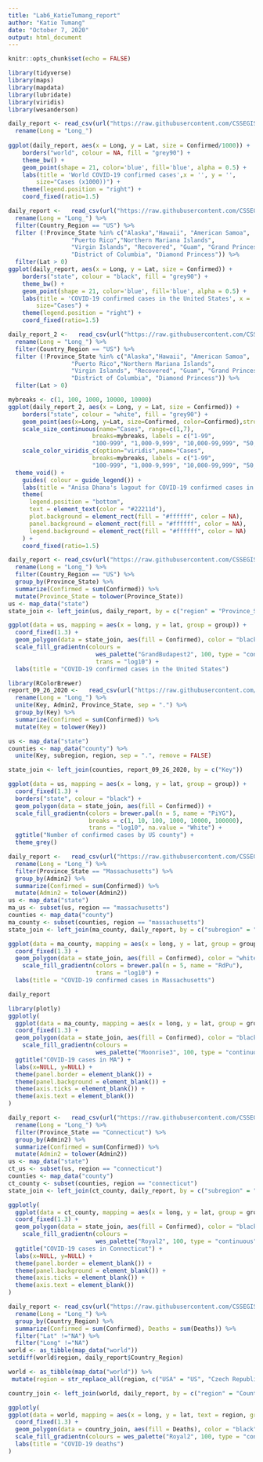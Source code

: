 ```yaml
---
title: "Lab6_KatieTumang_report"
author: "Katie Tumang"
date: "October 7, 2020"
output: html_document
---
```


```r
knitr::opts_chunk$set(echo = FALSE)
```
```r
library(tidyverse)
library(maps)
library(mapdata)
library(lubridate)
library(viridis)
library(wesanderson)
```

```r
daily_report <- read_csv(url("https://raw.githubusercontent.com/CSSEGISandData/COVID-19/master/csse_covid_19_data/csse_covid_19_daily_reports/04-02-2020.csv")) %>% 
  rename(Long = "Long_") 
    
ggplot(daily_report, aes(x = Long, y = Lat, size = Confirmed/1000)) +
    borders("world", colour = NA, fill = "grey90") +
    theme_bw() +
    geom_point(shape = 21, color='blue', fill='blue', alpha = 0.5) +
    labs(title = 'World COVID-19 confirmed cases',x = '', y = '',
        size="Cases (x1000))") +
    theme(legend.position = "right") +
    coord_fixed(ratio=1.5)
```

```r
daily_report <-   read_csv(url("https://raw.githubusercontent.com/CSSEGISandData/COVID-19/master/csse_covid_19_data/csse_covid_19_daily_reports/04-05-2020.csv")) %>% 
  rename(Long = "Long_") %>% 
  filter(Country_Region == "US") %>% 
  filter (!Province_State %in% c("Alaska","Hawaii", "American Samoa",
                  "Puerto Rico","Northern Mariana Islands", 
                  "Virgin Islands", "Recovered", "Guam", "Grand Princess",
                  "District of Columbia", "Diamond Princess")) %>% 
  filter(Lat > 0)
ggplot(daily_report, aes(x = Long, y = Lat, size = Confirmed)) +
    borders("state", colour = "black", fill = "grey90") +
    theme_bw() +
    geom_point(shape = 21, color='blue', fill='blue', alpha = 0.5) +
    labs(title = 'COVID-19 confirmed cases in the United States', x = '', y = '',
        size="Cases") +
    theme(legend.position = "right") +
    coord_fixed(ratio=1.5)
```

```r
daily_report_2 <-   read_csv(url("https://raw.githubusercontent.com/CSSEGISandData/COVID-19/master/csse_covid_19_data/csse_covid_19_daily_reports/09-26-2020.csv")) %>% 
  rename(Long = "Long_") %>% 
  filter(Country_Region == "US") %>% 
  filter (!Province_State %in% c("Alaska","Hawaii", "American Samoa",
                  "Puerto Rico","Northern Mariana Islands", 
                  "Virgin Islands", "Recovered", "Guam", "Grand Princess",
                  "District of Columbia", "Diamond Princess")) %>% 
  filter(Lat > 0)
```


```r
mybreaks <- c(1, 100, 1000, 10000, 10000)
ggplot(daily_report_2, aes(x = Long, y = Lat, size = Confirmed)) +
    borders("state", colour = "white", fill = "grey90") +
    geom_point(aes(x=Long, y=Lat, size=Confirmed, color=Confirmed),stroke=F, alpha=0.7) +
    scale_size_continuous(name="Cases", range=c(1,7), 
                        breaks=mybreaks, labels = c("1-99",
                        "100-999", "1,000-9,999", "10,000-99,999", "50,000+")) +
    scale_color_viridis_c(option="viridis",name="Cases",
                        breaks=mybreaks, labels = c("1-99",
                        "100-999", "1,000-9,999", "10,000-99,999", "50,000+"))  +
  theme_void() + 
    guides( colour = guide_legend()) +
    labs(title = "Anisa Dhana's lagout for COVID-19 confirmed cases in the United States") +
    theme(
      legend.position = "bottom",
      text = element_text(color = "#22211d"),
      plot.background = element_rect(fill = "#ffffff", color = NA), 
      panel.background = element_rect(fill = "#ffffff", color = NA), 
      legend.background = element_rect(fill = "#ffffff", color = NA)
    ) +
    coord_fixed(ratio=1.5)
```

```r
daily_report <- read_csv(url("https://raw.githubusercontent.com/CSSEGISandData/COVID-19/master/csse_covid_19_data/csse_covid_19_daily_reports/04-02-2020.csv")) %>% 
  rename(Long = "Long_") %>% 
  filter(Country_Region == "US") %>% 
  group_by(Province_State) %>% 
  summarize(Confirmed = sum(Confirmed)) %>% 
  mutate(Province_State = tolower(Province_State))
us <- map_data("state")
state_join <- left_join(us, daily_report, by = c("region" = "Province_State"))
```

```r
ggplot(data = us, mapping = aes(x = long, y = lat, group = group)) + 
  coord_fixed(1.3) + 
  geom_polygon(data = state_join, aes(fill = Confirmed), color = "black") +
  scale_fill_gradientn(colours = 
                         wes_palette("GrandBudapest2", 100, type = "continuous"),
                         trans = "log10") +
  labs(title = "COVID-19 confirmed cases in the United States")
```

```r
library(RColorBrewer)
report_09_26_2020 <-   read_csv(url("https://raw.githubusercontent.com/CSSEGISandData/COVID-19/master/csse_covid_19_data/csse_covid_19_daily_reports/09-26-2020.csv")) %>% 
  rename(Long = "Long_") %>% 
  unite(Key, Admin2, Province_State, sep = ".") %>% 
  group_by(Key) %>% 
  summarize(Confirmed = sum(Confirmed)) %>% 
  mutate(Key = tolower(Key))
```

```r
us <- map_data("state")
counties <- map_data("county") %>% 
  unite(Key, subregion, region, sep = ".", remove = FALSE)
```

```r
state_join <- left_join(counties, report_09_26_2020, by = c("Key"))
```

```r
ggplot(data = us, mapping = aes(x = long, y = lat, group = group)) + 
  coord_fixed(1.3) + 
  borders("state", colour = "black") +
  geom_polygon(data = state_join, aes(fill = Confirmed)) +
  scale_fill_gradientn(colors = brewer.pal(n = 5, name = "PiYG"),
                       breaks = c(1, 10, 100, 1000, 10000, 100000),
                       trans = "log10", na.value = "White") +
  ggtitle("Number of confirmed cases by US county") +
  theme_grey() 
```

```r
daily_report <-   read_csv(url("https://raw.githubusercontent.com/CSSEGISandData/COVID-19/master/csse_covid_19_data/csse_covid_19_daily_reports/04-02-2020.csv")) %>% 
  rename(Long = "Long_") %>% 
  filter(Province_State == "Massachusetts") %>% 
  group_by(Admin2) %>% 
  summarize(Confirmed = sum(Confirmed)) %>% 
  mutate(Admin2 = tolower(Admin2))
us <- map_data("state")
ma_us <- subset(us, region == "massachusetts")
counties <- map_data("county")
ma_county <- subset(counties, region == "massachusetts")
state_join <- left_join(ma_county, daily_report, by = c("subregion" = "Admin2")) 
```

```r
ggplot(data = ma_county, mapping = aes(x = long, y = lat, group = group)) + 
  coord_fixed(1.3) + 
  geom_polygon(data = state_join, aes(fill = Confirmed), color = "white") +
    scale_fill_gradientn(colors = brewer.pal(n = 5, name = "RdPu"),
                         trans = "log10") +
  labs(title = "COVID-19 confirmed cases in Massachusetts")
```

```r
daily_report
```

```r
library(plotly)
ggplotly(
  ggplot(data = ma_county, mapping = aes(x = long, y = lat, group = group)) + 
  coord_fixed(1.3) + 
  geom_polygon(data = state_join, aes(fill = Confirmed), color = "black") +
    scale_fill_gradientn(colours = 
                         wes_palette("Moonrise3", 100, type = "continuous")) +
  ggtitle("COVID-19 cases in MA") +
  labs(x=NULL, y=NULL) +
  theme(panel.border = element_blank()) +
  theme(panel.background = element_blank()) +
  theme(axis.ticks = element_blank()) +
  theme(axis.text = element_blank())
)
```

```r
daily_report <-   read_csv(url("https://raw.githubusercontent.com/CSSEGISandData/COVID-19/master/csse_covid_19_data/csse_covid_19_daily_reports/04-02-2020.csv")) %>% 
  rename(Long = "Long_") %>% 
  filter(Province_State == "Connecticut") %>% 
  group_by(Admin2) %>% 
  summarize(Confirmed = sum(Confirmed)) %>% 
  mutate(Admin2 = tolower(Admin2))
us <- map_data("state")
ct_us <- subset(us, region == "connecticut")
counties <- map_data("county")
ct_county <- subset(counties, region == "connecticut")
state_join <- left_join(ct_county, daily_report, by = c("subregion" = "Admin2")) 
```

```r
ggplotly(
  ggplot(data = ct_county, mapping = aes(x = long, y = lat, group = group)) + 
  coord_fixed(1.3) + 
  geom_polygon(data = state_join, aes(fill = Confirmed), color = "black") +
    scale_fill_gradientn(colours = 
                         wes_palette("Royal2", 100, type = "continuous")) +
  ggtitle("COVID-19 cases in Connecticut") +
  labs(x=NULL, y=NULL) +
  theme(panel.border = element_blank()) +
  theme(panel.background = element_blank()) +
  theme(axis.ticks = element_blank()) +
  theme(axis.text = element_blank())
)
```


```r
daily_report <- read_csv(url("https://raw.githubusercontent.com/CSSEGISandData/COVID-19/master/csse_covid_19_data/csse_covid_19_daily_reports/09-26-2020.csv")) %>% 
  rename(Long = "Long_") %>% 
  group_by(Country_Region) %>% 
  summarize(Confirmed = sum(Confirmed), Deaths = sum(Deaths)) %>% 
  filter("Lat" !="NA") %>% 
  filter("Long" !="NA")
world <- as_tibble(map_data("world"))
setdiff(world$region, daily_report$Country_Region) 
```

```r
world <- as_tibble(map_data("world")) %>% 
 mutate(region = str_replace_all(region, c("USA" = "US", "Czech Republic" = "Czechia",  "Ivory Coast" = "Cote d'Ivoire", "Democratic Republic of the Congo" = "Congo (Kinshasa)", "Republic of Congo" = "Congo (Brazzaville)")))
```

```r
country_join <- left_join(world, daily_report, by = c("region" = "Country_Region"))
```

```r
ggplotly(
ggplot(data = world, mapping = aes(x = long, y = lat, text = region, group = group)) + 
  coord_fixed(1.3) + 
  geom_polygon(data = country_join, aes(fill = Deaths), color = "black") +
  scale_fill_gradientn(colours = wes_palette("Royal2", 100, type = "continuous")) +
  labs(title = "COVID-19 deaths")
)
```